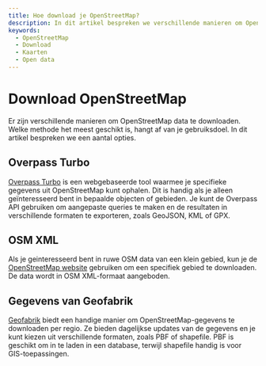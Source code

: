 ```yaml
---
title: Hoe download je OpenStreetMap?
description: In dit artikel bespreken we verschillende manieren om OpenStreetMap data te downloaden.
keywords:
  - OpenStreetMap
  - Download
  - Kaarten
  - Open data
---
```


# Download OpenStreetMap

Er zijn verschillende manieren om OpenStreetMap data te downloaden. Welke methode het meest geschikt is, hangt af van je gebruiksdoel. In dit artikel bespreken we een aantal opties.

## Overpass Turbo
[Overpass Turbo](https://overpass-turbo.eu/) is een webgebaseerde tool waarmee je specifieke gegevens uit OpenStreetMap kunt ophalen. Dit is handig als je alleen geïnteresseerd bent in bepaalde objecten of gebieden. Je kunt de Overpass API gebruiken om aangepaste queries te maken en de resultaten in verschillende formaten te exporteren, zoals GeoJSON, KML of GPX.

## OSM XML
Als je geinteresseerd bent in ruwe OSM data van een klein gebied, kun je de [OpenStreetMap website](https://www.openstreetmap.org/) gebruiken om een specifiek gebied te downloaden. De data wordt in OSM XML-formaat aangeboden.

## Gegevens van Geofabrik
[Geofabrik](https://download.geofabrik.de/) biedt een handige manier om OpenStreetMap-gegevens te downloaden per regio. Ze bieden dagelijkse updates van de gegevens en je kunt kiezen uit verschillende formaten, zoals PBF of shapefile. PBF is geschikt om in te laden in een database, terwijl shapefile handig is voor GIS-toepassingen.
